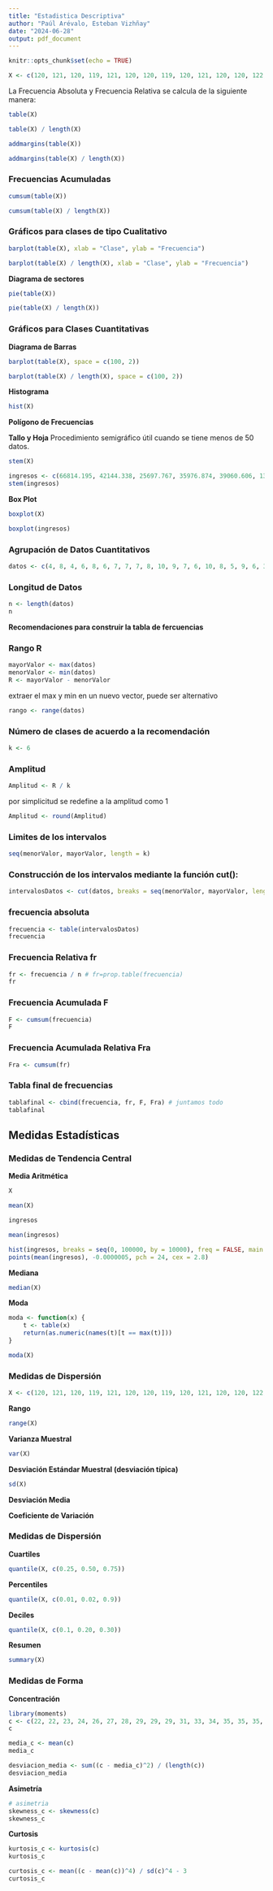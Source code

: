 ```yaml
---
title: "Estadistica Descriptiva"
author: "Paúl Arévalo, Esteban Vizhñay"
date: "2024-06-28"
output: pdf_document
---
```


```r
knitr::opts_chunk$set(echo = TRUE)
```

```r
X <- c(120, 121, 120, 119, 121, 120, 120, 119, 120, 121, 120, 120, 122, 120, 121, 120, 119, 122, 120, 119)
```

La Frecuencia Absoluta y Frecuencia Relativa se calcula de la siguiente manera:

```r
table(X)
```

```r
table(X) / length(X)
```

```r
addmargins(table(X))
```

```r
addmargins(table(X) / length(X))
```

### Frecuencias Acumuladas

```r
cumsum(table(X))
```

```r
cumsum(table(X) / length(X))
```

### Gráficos para clases de tipo Cualitativo

```r
barplot(table(X), xlab = "Clase", ylab = "Frecuencia")
```
```r
barplot(table(X) / length(X), xlab = "Clase", ylab = "Frecuencia")
```

**Diagrama de sectores**

```r
pie(table(X))
```

```r
pie(table(X) / length(X))
```

### Gráficos para Clases Cuantitativas

**Diagrama de Barras**

```r
barplot(table(X), space = c(100, 2))
```

```r
barplot(table(X) / length(X), space = c(100, 2))
```
**Histograma**

```r
hist(X)
```

**Polígono de Frecuencias**

**Tallo y Hoja**
Procedimiento semigráfico útil cuando se tiene menos de 50 datos.

```r
stem(X)
```

```r
ingresos <- c(66814.195, 42144.338, 25697.767, 35976.874, 39060.606, 13362.839, 61674.641, 53451.356)
stem(ingresos)
```

**Box Plot**

```r
boxplot(X)
```

```r
boxplot(ingresos)
```

### Agrupación de Datos Cuantitativos

```r
datos <- c(4, 8, 4, 6, 8, 6, 7, 7, 7, 8, 10, 9, 7, 6, 10, 8, 5, 9, 6, 3, 7, 6, 4, 7, 6, 9, 7, 4, 7, 6, 8, 8, 9, 11, 8, 7, 10, 8, 5, 7, 7, 6, 5, 10)
```

### Longitud de Datos

```r
n <- length(datos)
n
```

**Recomendaciones para construir la tabla de fercuencias**

### Rango R

```r
mayorValor <- max(datos)
menorValor <- min(datos)
R <- mayorValor - menorValor
```

extraer el max y min en un nuevo vector, puede ser alternativo

```r
rango <- range(datos)
```

### Número de clases de acuerdo a la recomendación

```r
k <- 6
```

### Amplitud

```r
Amplitud <- R / k
```

por simplicitud se redefine a la amplitud como 1

```r
Amplitud <- round(Amplitud)
```

### Limites de los intervalos

```r
seq(menorValor, mayorValor, length = k)
```

### Construcción de los intervalos mediante la función cut():

```r
intervalosDatos <- cut(datos, breaks = seq(menorValor, mayorValor, length = k), include.lowest = TRUE)
```

### frecuencia absoluta

```r
frecuencia <- table(intervalosDatos)
frecuencia
```

### Frecuencia Relativa fr

```r
fr <- frecuencia / n # fr=prop.table(frecuencia)
fr
```

### Frecuencia Acumulada F

```r
F <- cumsum(frecuencia)
F
```


### Frecuencia Acumulada Relativa Fra

```r
Fra <- cumsum(fr)
```


### Tabla final de frecuencias

```r
tablafinal <- cbind(frecuencia, fr, F, Fra) # juntamos todo
tablafinal
```


## Medidas Estadísticas

### Medidas de Tendencia Central

**Media Aritmética**

```r
X
```

```r
mean(X)
```

```r
ingresos
```

```r
mean(ingresos)
```

```r
hist(ingresos, breaks = seq(0, 100000, by = 10000), freq = FALSE, main = "Histograma de Ingresos", ylab = "Densidad de Frecuencia")
points(mean(ingresos), -0.0000005, pch = 24, cex = 2.8)
```

**Mediana**

```r
median(X)
```

**Moda**

```r
moda <- function(x) {
    t <- table(x)
    return(as.numeric(names(t)[t == max(t)]))
}
```

```r
moda(X)
```

### Medidas de Dispersión

```r
X <- c(120, 121, 120, 119, 121, 120, 120, 119, 120, 121, 120, 120, 122, 120, 121, 120, 119, 122, 120, 119)
```

**Rango**

```r
range(X)
```

**Varianza Muestral**

```r
var(X)
```

**Desviación Estándar Muestral (desviación típica)**

```r
sd(X)
```

**Desviación Media**

**Coeficiente de Variación**

### Medidas de Dispersión

**Cuartiles**

```r
quantile(X, c(0.25, 0.50, 0.75))
```

**Percentiles**

```r
quantile(X, c(0.01, 0.02, 0.9))
```

**Deciles**

```r
quantile(X, c(0.1, 0.20, 0.30))
```

**Resumen**

```r
summary(X)
```

### Medidas de Forma

**Concentración**

```r
library(moments)
c <- c(22, 22, 23, 24, 26, 27, 28, 29, 29, 29, 31, 33, 34, 35, 35, 35, 36, 38, 39, 42, 44, 44, 45, 45, 45, 47, 48, 52, 59, 66, 67, 69, 69)
c
```

```r
media_c <- mean(c)
media_c
```

```r
desviacion_media <- sum((c - media_c)^2) / (length(c))
desviacion_media
```

**Asimetría**

```r
# asimetria
skewness_c <- skewness(c)
skewness_c
```


**Curtosis**

```r
kurtosis_c <- kurtosis(c)
kurtosis_c
```


```r
curtosis_c <- mean((c - mean(c))^4) / sd(c)^4 - 3
curtosis_c
```